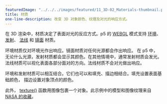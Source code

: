 ---
featuredImage: "../../../images/featured/11_3D-02_Materials-thumbnail.png"
title: 材质
one-line-description: 改变 3D 对象颜色、纹理及对光的响应方式。
---

在 3D 渲染中，材质决定了表面对光的反应方式。p5 的 
<a href="https://p5js.org/reference/#/p5/WEBGL" target="_blank">WEBGL</a> 
模式支持 
<a href="https://p5js.org/reference/#/p5/ambientMaterial" target="_blank">环境</a>、
<a href="https://p5js.org/reference/#/p5/emissiveMaterial" target="_blank">发射</a>、
<a href="https://p5js.org/reference/#/p5/normalMaterial" target="_blank">法线</a> 和 
<a href="https://p5js.org/reference/#/p5/specularMaterial" target="_blank">镜面</a> 
材质。

环境材质仅对环境光作出响应。镜面材质对任何光源都会作出响应。
在 p5 中，无论什么光源，发射材质都会显示其颜色。在其他情境中，通常发射材质会发光。
法线材质可以视化表面各部分面对的方向。法线材质不会对光做出响应。

环境和发射材质可以相互结合。它们也可以和填充、描边相结合。填充设置表面基础颜色，
描边设置对象顶点的颜色。

此外，
<a href="https://p5js.org/reference/#/p5/texture" target="_blank">texture()</a> 
函数用图像包裹一个对象。此示例中的模型和图像纹理来自 <a href="https://nasa3d.arc.nasa.gov" target="_blank">NASA 的收藏</a>。